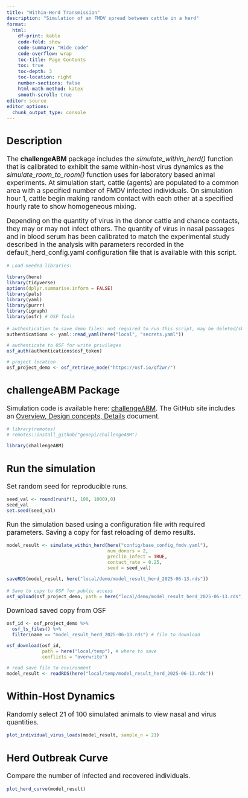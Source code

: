 ```yaml
---
title: "Within-Herd Transmission"
description: "Simulation of an FMDV spread between cattle in a herd"
format:
  html: 
    df-print: kable
    code-fold: show
    code-summary: "Hide code"
    code-overflow: wrap
    toc-title: Page Contents
    toc: true
    toc-depth: 3
    toc-location: right
    number-sections: false
    html-math-method: katex
    smooth-scroll: true
editor: source
editor_options: 
  chunk_output_type: console
---
```

```{=html}
<style type="text/css">

body, td {
   font-size: 13pt;
}
code.r{
  font-size: 9pt;
}
pre {
  font-size: 11pt
}
</style>
```

## Description  
The **challengeABM** package includes the *simulate_within_herd()* function that is calibrated to exhibit the same within-host virus dynamics as the *simulate_room_to_room()* function uses for laboratory based animal experiments.  At simulation start, cattle (agents) are populated to a common area with a specified number of FMDV infected individuals.  On simulation hour 1, cattle begin making random contact with each other at a specified hourly rate to show homogeneous mixing.  

Depending on the quantity of virus in the donor cattle and chance contacts, they may or may not infect others.  The quantity of virus in nasal passages and in blood serum has been calibrated to match the experimental study described in the analysis with parameters recorded in the default_herd_config.yaml configuration file that is available with this script. 

```r
# Load needed libraries:
  
library(here)
library(tidyverse)
options(dplyr.summarise.inform = FALSE)
library(pals)
library(yaml)
library(purrr)
library(igraph)
library(osfr) # OSF Tools
```

```r
# authentication to save demo files: not required to run this script, may be deleted/skipped
authentications <- yaml::read_yaml(here("local", "secrets.yaml"))

# authenticate to OSF for write privileges
osf_auth(authentications$osf_token)

# project location
osf_project_demo <- osf_retrieve_node("https://osf.io/qf2wr/")
```

## challengeABM Package       
Simulation code is available here: [challengeABM](https://github.com/geoepi/challengeABM). The GitHub site includes an [Overview, Design concepts, Details](https://github.com/geoepi/challengeABM/blob/main/ODD_Decription.md) document.   
```r
# library(remotes)
# remotes::install_github("geoepi/challengeABM")

library(challengeABM)
```

## Run the simulation 
Set random seed for reproducible runs.   
```r
seed_val <- round(runif(1, 100, 1000),0)
seed_val 
set.seed(seed_val)
```
  
Run the simulation based using a configuration file with required parameters. Saving a copy for fast reloading of demo results.        
```r
model_result <- simulate_within_herd(here("config/base_config_fmdv.yaml"),
                                     num_donors = 2,
                                     preclin_infect = TRUE,
                                     contact_rate = 0.25,
                                     seed = seed_val)

saveRDS(model_result, here("local/demo/model_result_herd_2025-06-13.rds"))
```
  
```r
# Save to copy to OSF for public access
osf_upload(osf_project_demo, path = here("local/demo/model_result_herd_2025-06-13.rds"))
```

Download saved copy from OSF
```r
osf_id <- osf_project_demo %>%
  osf_ls_files() %>%
  filter(name == "model_result_herd_2025-06-13.rds") # file to download

osf_download(osf_id,
             path = here("local/temp"), # where to save
             conflicts = "overwrite")

# read save file to environment
model_result <- readRDS(here("local/temp/model_result_herd_2025-06-13.rds"))
```



## Within-Host Dynamics  
Randomly select 21 of 100 simulated animals to view nasal and virus quantities.
```r
plot_individual_virus_loads(model_result, sample_n = 21)
```

## Herd Outbreak Curve     
Compare the number of infected and recovered individuals.  
```r
plot_herd_curve(model_result)
```

